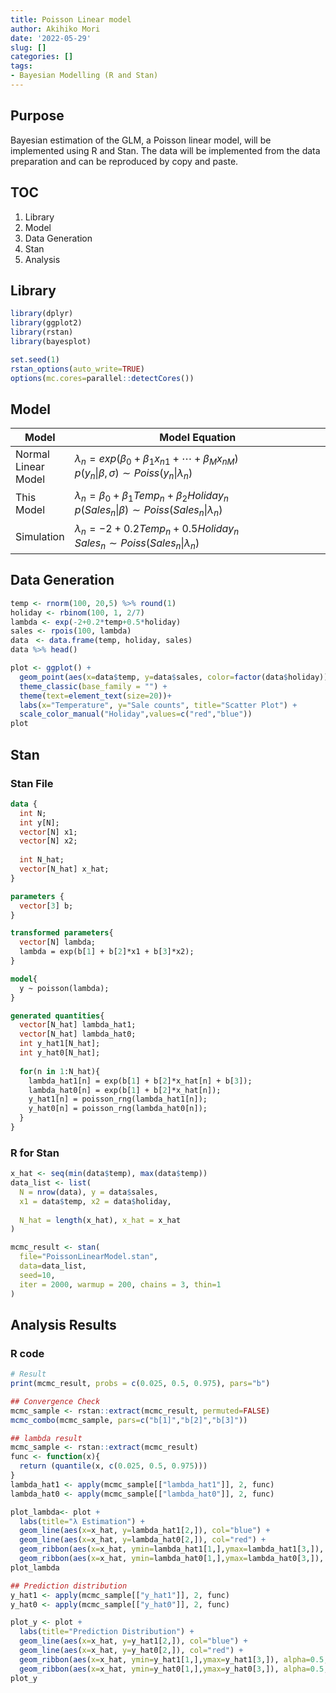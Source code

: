 ```yaml
---
title: Poisson Linear model
author: Akihiko Mori
date: '2022-05-29'
slug: []
categories: []
tags: 
- Bayesian Modelling (R and Stan)
---
```


## Purpose
Bayesian estimation of the GLM, a Poisson linear model, will be implemented using R and Stan.
The data will be implemented from the data preparation and can be reproduced by copy and paste.

## TOC
1. Library
2. Model
3. Data Generation
4. Stan
5. Analysis

## Library
```r
library(dplyr)
library(ggplot2)
library(rstan)
library(bayesplot)

set.seed(1)
rstan_options(auto_write=TRUE)
options(mc.cores=parallel::detectCores())
```

## Model
| Model | Model Equation |
|-------|----------------------------------|
| Normal Linear Model | $\lambda_n=exp(\beta_0+\beta_1x_{n1}+\cdots +\beta_{M}x_{nM})$ <br />$p(y_n | \beta,\sigma) \sim Poiss(y_n|\lambda_n)$<br /> |
| This Model          | $\lambda_n=\beta_0+\beta_1Temp_n+\beta_2Holiday_n$ <br />$p(Sales_n | \beta) \sim Poiss(Sales_n | \lambda_n)$<br />   |
| Simulation          |$\lambda_n=-2+0.2Temp_n+0.5Holiday_n$ <br />$Sales_n \sim Poiss(Sales_n | \lambda_n)$<br /> |

## Data Generation
```r
temp <- rnorm(100, 20,5) %>% round(1) 
holiday <- rbinom(100, 1, 2/7)
lambda <- exp(-2+0.2*temp+0.5*holiday)
sales <- rpois(100, lambda)
data　<- data.frame(temp, holiday, sales)
data %>% head()

plot <- ggplot() +
  geom_point(aes(x=data$temp, y=data$sales, color=factor(data$holiday))) + 
  theme_classic(base_family = "") +
  theme(text=element_text(size=20))+
  labs(x="Temperature", y="Sale counts", title="Scatter Plot") +
  scale_color_manual("Holiday",values=c("red","blue"))
plot
```

## Stan
### Stan File
```stan
data {
  int N;
  int y[N];
  vector[N] x1;
  vector[N] x2;
  
  int N_hat;
  vector[N_hat] x_hat;
}

parameters {
  vector[3] b;
}

transformed parameters{
  vector[N] lambda;
  lambda = exp(b[1] + b[2]*x1 + b[3]*x2);
}

model{
  y ~ poisson(lambda);
}

generated quantities{
  vector[N_hat] lambda_hat1;
  vector[N_hat] lambda_hat0;
  int y_hat1[N_hat];
  int y_hat0[N_hat];
  
  for(n in 1:N_hat){
    lambda_hat1[n] = exp(b[1] + b[2]*x_hat[n] + b[3]);
    lambda_hat0[n] = exp(b[1] + b[2]*x_hat[n]);
    y_hat1[n] = poisson_rng(lambda_hat1[n]);
    y_hat0[n] = poisson_rng(lambda_hat0[n]);
  }
}
```


### R for Stan
```r
x_hat <- seq(min(data$temp), max(data$temp))
data_list <- list(
  N = nrow(data), y = data$sales,
  x1 = data$temp, x2 = data$holiday,
  
  N_hat = length(x_hat), x_hat = x_hat
)

mcmc_result <- stan(
  file="PoissonLinearModel.stan",
  data=data_list,
  seed=10,
  iter = 2000, warmup = 200, chains = 3, thin=1
)
```

## Analysis Results
### R code
```r
# Result
print(mcmc_result, probs = c(0.025, 0.5, 0.975), pars="b")

## Convergence Check
mcmc_sample <- rstan::extract(mcmc_result, permuted=FALSE)
mcmc_combo(mcmc_sample, pars=c("b[1]","b[2]","b[3]"))

## lambda result
mcmc_sample <- rstan::extract(mcmc_result)
func <- function(x){
  return (quantile(x, c(0.025, 0.5, 0.975)))
}
lambda_hat1 <- apply(mcmc_sample[["lambda_hat1"]], 2, func)
lambda_hat0 <- apply(mcmc_sample[["lambda_hat0"]], 2, func)

plot_lambda<- plot + 
  labs(title="λ Estimation") +
  geom_line(aes(x=x_hat, y=lambda_hat1[2,]), col="blue") + 
  geom_line(aes(x=x_hat, y=lambda_hat0[2,]), col="red") +
  geom_ribbon(aes(x=x_hat, ymin=lambda_hat1[1,],ymax=lambda_hat1[3,]), alpha=0.5, fill="gray", col="blue")+
  geom_ribbon(aes(x=x_hat, ymin=lambda_hat0[1,],ymax=lambda_hat0[3,]), alpha=0.5, fill="gray", col="red")
plot_lambda

## Prediction distribution
y_hat1 <- apply(mcmc_sample[["y_hat1"]], 2, func)
y_hat0 <- apply(mcmc_sample[["y_hat0"]], 2, func)

plot_y <- plot + 
  labs(title="Prediction Distribution") +
  geom_line(aes(x=x_hat, y=y_hat1[2,]), col="blue") + 
  geom_line(aes(x=x_hat, y=y_hat0[2,]), col="red") +
  geom_ribbon(aes(x=x_hat, ymin=y_hat1[1,],ymax=y_hat1[3,]), alpha=0.5, fill="gray", col="blue")+
  geom_ribbon(aes(x=x_hat, ymin=y_hat0[1,],ymax=y_hat0[3,]), alpha=0.5, fill="gray", col="red")
plot_y
```